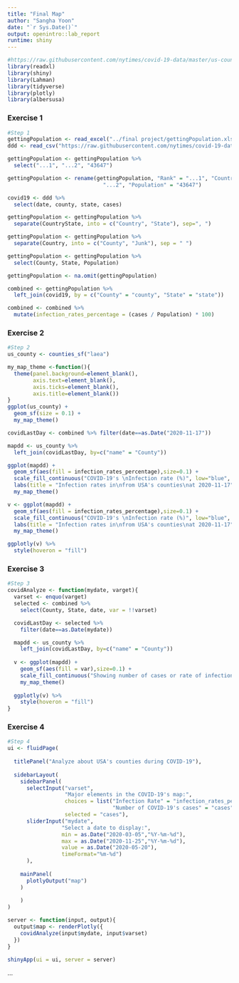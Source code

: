 ```yaml
---
title: "Final Map"
author: "Sangha Yoon"
date: "`r Sys.Date()`"
output: openintro::lab_report
runtime: shiny
---
```


```r
#https://raw.githubusercontent.com/nytimes/covid-19-data/master/us-counties.csv
library(readxl)
library(shiny)
library(Lahman)
library(tidyverse)
library(plotly)
library(albersusa)
```

### Exercise 1

```r
#Step 1
gettingPopulation <- read_excel("../final project/gettingPopulation.xlsx", skip = 3)
ddd <- read_csv("https://raw.githubusercontent.com/nytimes/covid-19-data/master/us-counties.csv")

gettingPopulation <- gettingPopulation %>%
  select("...1", "...2", "43647")

gettingPopulation <- rename(gettingPopulation, "Rank" = "...1", "CountryState" = 
                              "...2", "Population" = "43647")

covid19 <- ddd %>%
  select(date, county, state, cases)

gettingPopulation <- gettingPopulation %>%
  separate(CountryState, into = c("Country", "State"), sep=", ")

gettingPopulation <- gettingPopulation %>%
  separate(Country, into = c("County", "Junk"), sep = " ")

gettingPopulation <- gettingPopulation %>%
  select(County, State, Population)

gettingPopulation <- na.omit(gettingPopulation)

combined <- gettingPopulation %>%
  left_join(covid19, by = c("County" = "county", "State" = "state"))

combined <- combined %>%
  mutate(infection_rates_percentage = (cases / Population) * 100)


```
### Exercise 2
```r
#Step 2
us_county <- counties_sf("laea")

my_map_theme <-function(){
  theme(panel.background=element_blank(),
        axis.text=element_blank(),
        axis.ticks=element_blank(),
        axis.title=element_blank())
}
ggplot(us_county) +
  geom_sf(size = 0.1) +
  my_map_theme()

covidLastDay <- combined %>% filter(date==as.Date("2020-11-17"))

mapdd <- us_county %>%
  left_join(covidLastDay, by=c("name" = "County"))

ggplot(mapdd) +
  geom_sf(aes(fill = infection_rates_percentage),size=0.1) +
  scale_fill_continuous("COVID-19's \nInfection rate (%)", low="blue", high="red") +
  labs(title = "Infection rates in\nfrom USA's counties\nat 2020-11-17") +
  my_map_theme()

v <- ggplot(mapdd) + 
  geom_sf(aes(fill = infection_rates_percentage),size=0.1) +
  scale_fill_continuous("COVID-19's \nInfection rate (%)", low="blue", high="red") +
  labs(title = "Infection rates in\nfrom USA's counties\nat 2020-11-17") +
  my_map_theme()

ggplotly(v) %>%
  style(hoveron = "fill")
```



### Exercise 3
```r
#Step 3
covidAnalyze <- function(mydate, varget){
  varset <- enquo(varget)
  selected <- combined %>%
    select(County, State, date, var = !!varset)

  covidLastDay <- selected %>% 
    filter(date==as.Date(mydate))

  mapdd <- us_county %>%
    left_join(covidLastDay, by=c("name" = "County"))
  
  v <- ggplot(mapdd) +
    geom_sf(aes(fill = var),size=0.1) +
    scale_fill_continuous("Showing number of cases or rate of infections in %",low="blue", high="red") +
    my_map_theme()
  
  ggplotly(v) %>%
    style(hoveron = "fill")
}

```



### Exercise 4
```r
#Step 4
ui <- fluidPage(
  
  titlePanel("Analyze about USA's counties during COVID-19"),
  
  sidebarLayout(
    sidebarPanel(
      selectInput("varset",
                  "Major elements in the COVID-19's map:",
                  choices = list("Infection Rate" = "infection_rates_percentage",
                                 "Number of COVID-19's cases" = "cases"),
                  selected = "cases"),
      sliderInput("mydate",
                 "Select a date to display:",
                 min = as.Date("2020-03-05","%Y-%m-%d"),
                 max = as.Date("2020-11-25","%Y-%m-%d"),
                 value = as.Date("2020-05-20"),
                 timeFormat="%m-%d")
      ),
    
    mainPanel(
      plotlyOutput("map")
    )
                  
    )
)

server <- function(input, output){
  output$map <- renderPlotly({
    covidAnalyze(input$mydate, input$varset)
  })
}

shinyApp(ui = ui, server = server)
```

...

